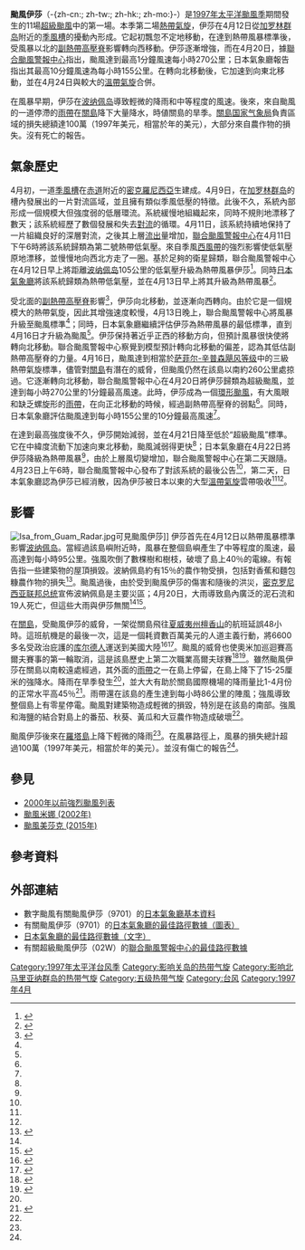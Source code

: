 {{NoteTA
|G1=TyphoonOld
|G2=Weather
|G3=CWBTyphoonOld
|G4=地名
|G5=單位
|T=zh-cn:台风伊莎;zh-tw:颱風依莎;zh-hk:颱風伊莎;
|1=zh-cn:数字;zh-tw:數位;zh-hk:數碼;
|2=zh-cn:伊莎;zh-tw:依莎;zh-hk:伊莎;
}}
{{Infobox Hurricane
| Name=颱風伊莎<br>-{zh-cn:{{lang|en|Typhoon Isa}}; zh-tw:{{lang|en|Typhoon Isa}}; zh-hk:{{lang|en|Typhoon Isa}}; zh-mo:{{lang|pt|Tufão Isa}}}-
| Type=颱風
| Year=1997
| Basin=WPac
| Image location=Typhoon Isa (1997).PNG
| Image name=颱風伊莎
| Formed=1997年4月12日
| Dissipated=1997年4月24日
| Extratropical=4月23日
| 1-min winds=145
| 10-min winds=85
| Pressure=940
| Damages=1
| Fatalities=無報導
| Inflated=1
| Areas=[[波纳佩岛|波纳佩岛]]、[[關島|關島]]、[[羅塔島|羅塔島]]
| Hurricane season=[[1997年太平洋颱風季|1997年太平洋颱風季]]
}}
'''颱風伊莎'''（-{zh-cn:{{lang|en|Typhoon Isa}}; zh-tw:{{lang|en|Typhoon Isa}}; zh-hk:{{lang|en|Typhoon Isa}}; zh-mo:{{lang|pt|Tufão Isa}}}-）是[[1997年太平洋颱風季|1997年太平洋颱風季]]期間發生的11場[[熱帶氣旋等級|超級颱風]]中的第一場。本季第二場[[熱帶氣旋|熱帶氣旋]]，伊莎在4月12日從[[加罗林群岛|加罗林群岛]]附近的[[季風槽|季風槽]]的擾動內形成。它起初飄忽不定地移動，在達到熱帶風暴標準後，受風暴以北的[[副熱帶高壓脊|副熱帶高壓脊]]影響轉向西移動。伊莎逐漸增強，而在4月20日，據[[聯合颱風警報中心|聯合颱風警報中心]]指出，颱風達到最高1分鐘風速每小時270公里；日本氣象廳報告指出其最高10分鐘風速為每小時155公里。在轉向北移動後，它加速到向東北移動，並在4月24日與較大的[[溫帶氣旋|溫帶氣旋]]合併。

在風暴早期，伊莎在[[波纳佩岛|波纳佩岛]]導致輕微的降雨和中等程度的風速。後來，來自颱風的一道停滯的[[雨帶|雨帶]]在[[關島|關島]]降下大量降水，時値關島的旱季。[[關島|關島]][[美国国家气象局|国家气象局]]負責區域的損失總額達100萬（1997年美元，相當於{{CURRENTYEAR}}年的{{Formatprice|{{Inflation|US|1000000|1997|r=2}}}}美元），大部分來自農作物的損失。沒有死亡的報告。

==氣象歷史==
{{storm path|Isa 1997 track.png}}
4月初，一道[[季風槽|季風槽]]在[[赤道|赤道]]附近的[[密克羅尼西亞|密克羅尼西亞]]生建成。4月9日，在[[加罗林群岛|加罗林群岛]]的槽內發展出的一片對流區域，並且擁有類似季風低壓的特徵。此後不久，系統內部形成一個規模大但強度弱的低層環流。系統緩慢地組織起來，同時不規則地漂移了數天；該系統經歷了數個發展和失去[[對流|對流]]的循環。4月11日，該系統持續地保持了一片組織良好的深層對流，之後其上層[[流出_(氣象學)|流出]]量增加，[[聯合颱風警報中心|聯合颱風警報中心]]在{{lang|en|UTC}}4月11日下午6時將該系統歸類為第二{{lang|en|W}}號熱帶低氣壓。來自季風[[西風帶|西風帶]]的強烈影響使低氣壓原地漂移，並慢慢地向西北方走了一圈。基於足夠的衛星歸類，聯合颱風警報中心在4月12日早上將距離[[波纳佩岛|波纳佩岛]]105公里的低氣壓升級為熱帶風暴伊莎<ref name="jtwc">{{cite web|author=Joint Typhoon Warning Center |year=1999 |title=Super Typhoon Isa (02W) ATCR |accessdate=2007-04-25 |url=http://www.usno.navy.mil/NOOC/nmfc-ph/RSS/jtwc/atcr/1997atcr/ch3/02ww.htm |deadurl=yes |archiveurl=https://web.archive.org/web/20110607013000/http://www.usno.navy.mil/NOOC/nmfc-ph/RSS/jtwc/atcr/1997atcr/ch3/02ww.htm |archivedate=2011-06-07 |language=en}}</ref>。同時[[日本氣象廳|日本氣象廳]]將該系統歸類為熱帶低氣壓，並在4月13日早上將其升級為熱帶風暴<ref name="jma">{{cite web|author=Japan Meteorological Agency |year=1997 |title=1997 Western Pacific Best Track |accessdate=2007-04-15 |url=http://www.jma.go.jp/jma/jma-eng/jma-center/rsmc-hp-pub-eg/Besttracks/bst1997.txt |deadurl=yes |archiveurl=https://web.archive.org/web/20070929102835/http://www.jma.go.jp/jma/jma-eng/jma-center/rsmc-hp-pub-eg/Besttracks/bst1997.txt |archivedate=2007-09-29 |language=en}}</ref>。

受北面的[[副熱帶高壓脊|副熱帶高壓脊]]影響<ref name="jimmyatcr">{{cite web|author=Joint Typhoon Warning Center |year=1999 |title=Tropical Storm Jimmy (03W) ATCR |accessdate=2007-04-20 |url=http://www.usno.navy.mil/NOOC/nmfc-ph/RSS/jtwc/atcr/1997atcr/ch3/03ww.htm |deadurl=yes |archiveurl=https://web.archive.org/web/20110607014402/http://www.usno.navy.mil/NOOC/nmfc-ph/RSS/jtwc/atcr/1997atcr/ch3/03ww.htm |archivedate=2011-06-07 |language=en}}</ref>，伊莎向北移動，並逐漸向西轉向。由於它是一個規模大的熱帶氣旋，因此其增強速度較慢，4月13日晚上，聯合颱風警報中心將風暴升級至颱風標準<ref name="jtwc"/>；同時，日本氣象廳繼續評估伊莎為熱帶風暴的最低標準，直到4月16日才升級為颱風<ref name="jma"/>。伊莎保持著近乎正西的移動方向，但{{link-en|熱帶氣旋預報模型|Tropical cyclone forecast model}}預計風暴很快使將轉向北移動。聯合颱風警報中心察覺到模型預計轉向北移動的偏差，認為其低估副熱帶高壓脊的力量。4月16日，颱風達到相當於[[萨菲尔-辛普森飓风等级|萨菲尔-辛普森飓风等级]]中的三級熱帶氣旋標準，儘管對[[關島|關島]]有潛在的威脅，但颱風仍然在該島以南約260公里處掠過。它逐漸轉向北移動，聯合颱風警報中心在4月20日將伊莎歸類為超級颱風，並達到每小時270公里的1分鐘最高風速。此時，伊莎成為一個[[環形颶風|環形颱風]]，有大風眼和缺乏螺旋形的[[雨帶|雨帶]]，在向正北移動的時候，經過副熱帶高壓脊的弱點<ref name="jtwc"/>。同時，日本氣象廳評估颱風達到每小時155公里的10分鐘最高風速<ref name="jma"/>。

在達到最高強度後不久，伊莎開始減弱，並在4月21日降至低於“超級颱風”標準。它在中緯度流動下加速向東北移動，颱風減弱得更快<ref name="jtwc"/>；日本氣象廳在4月22日將伊莎降級為熱帶風暴<ref name="jma"/>，由於上層風切變增加，聯合颱風警報中心在第二天跟隨。{{lang|en|UTC}}4月23日上午6時，聯合颱風警報中心發布了對該系統的最後公告<ref name="jtwc"/>，第二天，日本氣象廳認為伊莎已經消散，因為伊莎被日本以東的大型[[溫帶氣旋|溫帶氣旋]]雲帶吸收<ref name="jtwc"/><ref name="jma"/>。

==影響==
[[Image:Isa_from_Guam_Radar.jpg|right]]{{link-en|NEXRAD|NEXRAD}}可見颱風伊莎]]
伊莎首先在4月12日以熱帶風暴標準影響[[波纳佩岛|波纳佩岛]]。當經過該島嶼附近時，風暴在整個島嶼產生了中等程度的風速，最高達到每小時95公里。強風吹倒了數棵樹和樹枝，破壞了島上40％的電線。有報告指一些建築物的屋頂損毀。波納佩島約有15％的農作物受損，包括對香蕉和麵包糠農作物的損失<ref name="ncdc">{{cite web|author=National Climatic Data Center|year=1997|title=Event Report for Guam|accessdate=2007-04-26|url=http://www4.ncdc.noaa.gov/cgi-win/wwcgi.dll?wwevent~ShowEvent~315211|language=en|archive-url=https://web.archive.org/web/20080522013440/http://www4.ncdc.noaa.gov/cgi-win/wwcgi.dll?wwevent~ShowEvent~315211|archive-date=2008-05-22|dead-url=yes}}</ref>。颱風過後，由於受到颱風伊莎的傷害和隨後的洪災，[[密克罗尼西亚联邦总统|密克罗尼西亚联邦总统]]{{link-en|雅各布·奈納|Jacob Nena}}宣佈波納佩島是主要災區；4月20日，大雨導致島內廣泛的泥石流和19人死亡，但這些大雨與伊莎無關<ref name="ncdc"/><ref name="fsm425">{{cite web|author=Federated States of Micronesia Information Service|date=1997-04-25|title=Nena Declared Pohnpei Disaster, Asked President Clinton Likewise|accessdate=2007-04-26|url=http://www.fsmgov.org/press/pr042527.htm|language=en|archive-url=https://web.archive.org/web/20070927005548/http://www.fsmgov.org/press/pr042527.htm|archive-date=2007-09-27|dead-url=yes}}</ref>。

在[[關島|關島]]，受颱風伊莎的威脅，一架從關島飛往[[夏威夷州|夏威夷州]][[檀香山|檀香山]]的航班延誤48小時。這班航機是{{link-de|太平洋海域行動|Operation Pacific Haven / Quick Transit}}的最後一次，這是一個耗資數百萬美元的人道主義行動，將6600多名受政治庇護的[[库尔德人|库尔德人]]運送到美國大陸<ref name="honosb416">{{cite news|author=Staff Writer|date=1997-04-16|title=Storm delays last flight of 300 Kurds from Guam|publisher=Honolulu Star-Bulletin|accessdate=2007-04-26|url=http://starbulletin.com/97/04/16/news/briefs.html|language=en|archive-date=2007-02-11|archive-url=https://web.archive.org/web/20070211234955/http://starbulletin.com/97/04/16/news/briefs.html|dead-url=no}}</ref><ref name="dlnr">{{cite web|author=Office of the Assistant Secretary of Defense (Public Affairs)|date=1997-04-15|title=Operation Pacific Haven Wraps Up Humanitarian Efforts|publisher=U.S. Department of Defense|accessdate=2007-04-26|url=http://www.defenselink.mil/releases/release.aspx?releaseid=1218|language=en|archive-date=2006-08-26|archive-url=https://web.archive.org/web/20060826173415/http://www.defenselink.mil/Releases/Release.aspx?ReleaseID=1218|dead-url=no}}</ref>。颱風的威脅也使奧米加巡迴賽高爾夫賽事的第一輪取消，這是該島歷史上第二次職業高爾夫球賽<ref name="afp416">{{cite news|author=Agence France Presse|date=1997-04-16|title=Typhoon Isa looks likely to bring havoc to the start|accessdate=2007-04-26|language=en}}</ref><ref name="afp418">{{cite news|author=Agence France Presse|date=1997-04-18|title=China's Wu Xiangbing and Taiwan's Tsai Chi-huang over|accessdate=2007-04-26|language=en}}</ref>。雖然颱風伊莎在關島以南較遠處經過，其外面的[[雨帶|雨帶]]之一在島上停留，在島上降下了15-25厘米的強降水。降雨在旱季發生<ref name="jtwc"/>，並大大有助於關島國際機場的降雨量比1-4月份的正常水平高45％<ref name="ensoupdate">{{cite web|author=Alan C. Hilton|year=1998|title=Pacific ENSO Update - 2nd Quarter 1997 - Vol. 3 No. 2|publisher=National Oceanic and Atmospheric Administration|url=http://www.soest.hawaii.edu/MET/Enso/peu/update.dir/Update-2ndQtr97.html|language=en|accessdate=2017-07-24|archive-date=2012-12-10|archive-url=https://archive.is/20121210201716/http://www.soest.hawaii.edu/MET/Enso/peu/update.dir/Update-2ndQtr97.html|dead-url=no}}</ref>。雨帶還在該島的{{link-en|海軍航空站|Naval air station}}產生達到每小時86公里的陣風；強風導致整個島上有零星停電。颱風對建築物造成輕微的損毀，特別是在該島的南部。強風和海鹽的結合對島上的番茄、秋葵、黃瓜和大豆農作物造成破壞<ref name="ncdc"/>。

颱風伊莎後來在[[羅塔島|羅塔島]]上降下輕微的降雨<ref name="ensoupdate"/>。在風暴路徑上，風暴的損失總計超過100萬（1997年美元，相當於{{CURRENTYEAR}}年的{{Formatprice|{{Inflation|US|1000000|1997|r=2}}}}美元）。並沒有傷亡的報告<ref name="ncdc"/>。

==參見==
{{Portal|熱帶氣旋}}
*[[2000年以前強烈颱風列表|2000年以前強烈颱風列表]]
* [[颱風米娜_(2002年)|颱風米娜 (2002年)]]
* [[颱風美莎克_(2015年)|颱風美莎克 (2015年)]]

==參考資料==
{{Reflist}}

==外部連結==
{{Commons category|Typhoon Isa}}
*數字颱風有關颱風伊莎（9701）的[http://agora.ex.nii.ac.jp/digital-typhoon/summary/wnp/s/199701.html.en 日本氣象廳基本資料] {{Wayback|url=http://agora.ex.nii.ac.jp/digital-typhoon/summary/wnp/s/199701.html.en |date=20140814150325 }} {{en icon}}
*有關颱風伊莎（9701）的[http://www.data.jma.go.jp/fcd/yoho/data/typhoon/T9701.png 日本氣象廳的最佳路徑數據（圖表）] {{Wayback|url=http://www.data.jma.go.jp/fcd/yoho/data/typhoon/T9701.png |date=20140814152549 }} {{en icon}}
*[http://www.jma.go.jp/jma/jma-eng/jma-center/rsmc-hp-pub-eg/besttrack.html 日本氣象廳的最佳路徑數據（文字）] {{Wayback|url=http://www.jma.go.jp/jma/jma-eng/jma-center/rsmc-hp-pub-eg/besttrack.html |date=20160303223758 }} {{en icon}}
*有關超級颱風伊莎（02W）的[http://www.usno.navy.mil/NOOC/nmfc-ph/RSS/jtwc/best_tracks/1997/1997s-bwp/bwp021997.txt 聯合颱風警報中心的最佳路徑數據] {{Wayback|url=http://www.usno.navy.mil/NOOC/nmfc-ph/RSS/jtwc/best_tracks/1997/1997s-bwp/bwp021997.txt |date=20131005000737 }} {{en icon}}

{{DEFAULTSORT:Isa (1997)}}
[[Category:1997年太平洋台风季|Category:1997年太平洋台风季]]
[[Category:影响关岛的热带气旋|Category:影响关岛的热带气旋]]
[[Category:影响北马里亚纳群岛的热带气旋|Category:影响北马里亚纳群岛的热带气旋]]
[[Category:五级热带气旋|Category:五级热带气旋]]
[[Category:台风|Category:台风]]
[[Category:1997年4月|Category:1997年4月]]
{{Good article}}